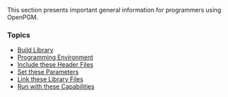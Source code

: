 ﻿This section presents important general information for programmers using OpenPGM.

=== Topics ===
* [[OpenPGM C Reference/Build Library|Build Library]]
* [[OpenPGM C Reference/Programming Environment|Programming Environment]]
* [[OpenPGM C Reference/Include these Header Files|Include these Header Files]]
* [[OpenPGM C Reference/Set these Parameters|Set these Parameters]]
* [[OpenPGM C Reference/Link these Library Files|Link these Library Files]]
* [[OpenPGM C Reference/Run with these Capabilities|Run with these Capabilities]]

